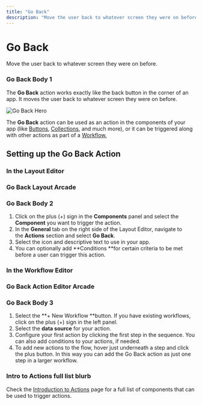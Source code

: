 ```yaml
---
title: "Go Back"
description: "Move the user back to whatever screen they were on before."
---
```


# Go Back

Move the user back to whatever screen they were on before.

### Go Back Body 1

The **Go Back** action works exactly like the back button in the corner of an app. It moves the user back to whatever screen they were on before.



![Go Back Hero](https://images.ctfassets.net/yreygbm72t08/7xUzRlNXSJZ6g0aUcBzI02/98cc3f1396bf75a1ddcfa58ca557a8ce/CleanShot_2024-10-03_at_5_.53.55_2x.png)



The **Go Back** action can be used as an action in the components of your app (like [Buttons](/essentials/components/button), [Collections](/essentials/components/collection), and much more), or it can be triggered along with other actions as part of a [Workflow.](/getting-started/introduction-to-workflows)

## **Setting up the Go Back Action**

### In the Layout Editor



### Go Back Layout Arcade

### Go Back Body 2

1. Click on the plus (+) sign in the **Components** panel and select the **Component** you want to trigger the action.
2. In the **General** tab on the right side of the Layout Editor, navigate to the **Actions** section and select **Go Back**.
3. Select the icon and descriptive text to use in your app.
4. You can optionally add **Conditions **for certain criteria to be met before a user can trigger this action.

### In the Workflow Editor



### Go Back Action Editor Arcade

### Go Back Body 3

1. Select the **+ New Workflow **button. If you have existing workflows, click on the plus (+) sign in the left panel.
2. Select the **data source** for your action.
3. Configure your first action by clicking the first step in the sequence. You can also add conditions to your actions, if needed.
4. To add new actions to the flow, hover just underneath a step and click the plus button. In this way you can add the Go Back action as just one step in a larger workflow.



### Intro to Actions full list blurb

Check the [Introduction to Actions](/automation/actions) page for a full list of components that can be used to trigger actions.

